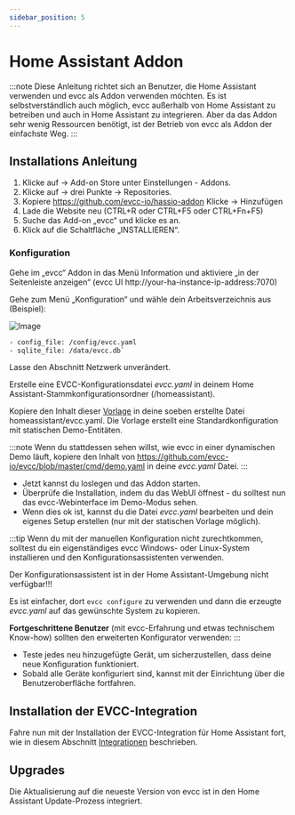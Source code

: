 ```yaml
---
sidebar_position: 5
---
```


# Home Assistant Addon

:::note
Diese Anleitung richtet sich an Benutzer, die Home Assistant verwenden und evcc als Addon verwenden möchten. Es ist selbstverständlich auch möglich,
evcc außerhalb von Home Assistant zu betreiben und auch in Home Assistant zu integrieren. Aber da das Addon sehr wenig Ressourcen benötigt, ist der Betrieb von evcc als
Addon der einfachste Weg.
:::

## Installations Anleitung

1. Klicke auf -> Add-on Store unter Einstellungen - Addons.
2. Klicke auf -> drei Punkte -> Repositories.
3. Kopiere https://github.com/evcc-io/hassio-addon Klicke -> Hinzufügen
4. Lade die Website neu (CTRL+R oder CTRL+F5 oder CTRL+Fn+F5)
5. Suche das Add-on „evcc“ und klicke es an.
6. Klick auf die Schaltfläche „INSTALLIEREN“.

### Konfiguration

Gehe im „evcc“ Addon in das Menü Information und aktiviere „in der Seitenleiste anzeigen“ (evcc UI http://your-ha-instance-ip-address:7070)

Gehe zum Menü „Konfiguration“ und wähle dein Arbeitsverzeichnis aus (Beispiel):
<!---
<Screenshot
  name="installation/screenshots/ha_configuration_ui"
  caption="Screenshot der Arbeitsverzeichnisse und Dateinamen in der Konfiguration."
/>
--->

![Image](screenshots/ha_configuration_ui.webp)

```sh
- config_file: /config/evcc.yaml
- sqlite_file: /data/evcc.db`
```

Lasse den Abschnitt Netzwerk unverändert.

Erstelle eine EVCC-Konfigurationsdatei _evcc.yaml_ in deinem Home Assistant-Stammkonfigurationsordner (/homeassistant).

Kopiere den Inhalt dieser [Vorlage](conf_templates/ha_evcc_template.yaml) in deine soeben erstellte Datei homeassistant/evcc.yaml.
Die Vorlage erstellt eine Standardkonfiguration mit statischen Demo-Entitäten.

:::note
Wenn du stattdessen sehen willst, wie evcc in einer dynamischen Demo läuft,
kopiere den Inhalt von https://github.com/evcc-io/evcc/blob/master/cmd/demo.yaml in deine _evcc.yaml_ Datei.
:::

- Jetzt kannst du loslegen und das Addon starten.
- Überprüfe die Installation, indem du das WebUI öffnest - du solltest nun das evcc-Webinterface im Demo-Modus sehen.
- Wenn dies ok ist, kannst du die Datei _evcc.yaml_ bearbeiten und dein eigenes Setup erstellen (nur mit der statischen Vorlage möglich).

:::tip
Wenn du mit der manuellen Konfiguration nicht zurechtkommen, solltest du ein eigenständiges evcc Windows- oder Linux-System installieren und den Konfigurationsassistenten verwenden.

Der Konfigurationsassistent ist in der Home Assistant-Umgebung nicht verfügbar!!!

Es ist einfacher, dort `evcc configure` zu verwenden und dann die erzeugte _evcc.yaml_ auf das gewünschte System zu kopieren.

**Fortgeschrittene Benutzer** (mit evcc-Erfahrung und etwas technischem Know-how) sollten den erweiterten Konfigurator verwenden:
:::

- Teste jedes neu hinzugefügte Gerät, um sicherzustellen, dass deine neue Konfiguration funktioniert.
- Sobald alle Geräte konfiguriert sind, kannst mit der Einrichtung über die Benutzeroberfläche fortfahren.

## Installation der EVCC-Integration

Fahre nun mit der Installation der EVCC-Integration für Home Assistant fort, wie in diesem Abschnitt [Integrationen](../integrations/home-assistant) beschrieben.

## Upgrades

Die Aktualisierung auf die neueste Version von evcc ist in den Home Assistant Update-Prozess integriert.
